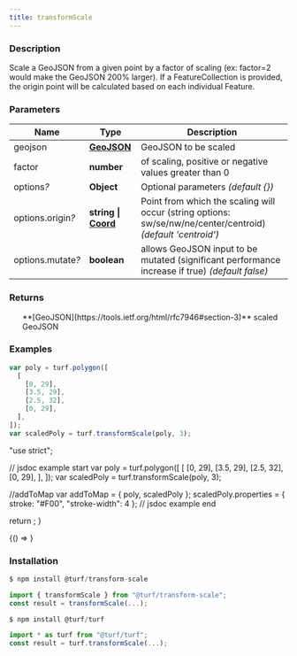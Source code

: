 ```yaml
---
title: transformScale
---
```



### Description

Scale a GeoJSON from a given point by a factor of scaling (ex: factor=2 would make the GeoJSON 200% larger).
If a FeatureCollection is provided, the origin point will be calculated based on each individual Feature.

### Parameters

| Name                   | Type                                                                     | Description                                                                                                  |
| ---------------------- | ------------------------------------------------------------------------ | ------------------------------------------------------------------------------------------------------------ |
| geojson                | **[GeoJSON](https://tools.ietf.org/html/rfc7946#section-3)**             | GeoJSON to be scaled                                                                                         |
| factor                 | **number**                                                               | of scaling, positive or negative values greater than 0                                                       |
| options<i>?</i>        | **Object**                                                               | Optional parameters _(default \{})_                                                                          |
| options.origin<i>?</i> | **string \| [Coord](https://tools.ietf.org/html/rfc7946#section-3.1.1)** | Point from which the scaling will occur (string options: sw/se/nw/ne/center/centroid) _(default 'centroid')_ |
| options.mutate<i>?</i> | **boolean**                                                              | allows GeoJSON input to be mutated (significant performance increase if true) _(default false)_              |

### Returns

<ul>
  **[GeoJSON](https://tools.ietf.org/html/rfc7946#section-3)** scaled GeoJSON

</ul>

### Examples

```javascript
var poly = turf.polygon([
  [
    [0, 29],
    [3.5, 29],
    [2.5, 32],
    [0, 29],
  ],
]);
var scaledPoly = turf.transformScale(poly, 3);
```

  "use strict";

  // jsdoc example start
  var poly = turf.polygon([
    [
      [0, 29],
      [3.5, 29],
      [2.5, 32],
      [0, 29],
    ],
  ]);
  var scaledPoly = turf.transformScale(poly, 3);

  //addToMap
  var addToMap = { poly, scaledPoly };
  scaledPoly.properties = { stroke: "#F00", "stroke-width": 4 };
  // jsdoc example end

  return <ExampleMap addToMap={addToMap} />;
}

<BrowserOnly>{() => <Map0 />}</BrowserOnly>

### Installation

```javascript
$ npm install @turf/transform-scale

import { transformScale } from "@turf/transform-scale";
const result = transformScale(...);
```

```javascript
$ npm install @turf/turf

import * as turf from "@turf/turf";
const result = turf.transformScale(...);
```
